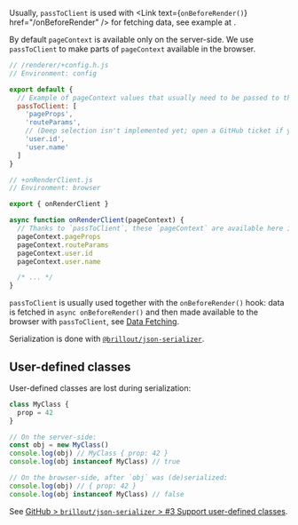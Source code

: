 
Usually, `passToClient` is used with <Link text={<code>onBeforeRender()</code>} href="/onBeforeRender" /> for fetching data, see example at <Link href="/data-fetching#onbeforerender" doNotInferSectionTitle={true} />.

By default `pageContext` is available only on the server-side. We use `passToClient` to make parts of `pageContext` available in the browser.

```js
// /renderer/+config.h.js
// Environment: config

export default {
  // Example of pageContext values that usually need to be passed to the browser
  passToClient: [
    'pageProps',
    'routeParams',
    // (Deep selection isn't implemented yet; open a GitHub ticket if you want this.)
    'user.id',
    'user.name'
  ]
}
```

```js
// +onRenderClient.js
// Environment: browser

export { onRenderClient }

async function onRenderClient(pageContext) {
  // Thanks to `passToClient`, these `pageContext` are available here in the browser
  pageContext.pageProps
  pageContext.routeParams
  pageContext.user.id
  pageContext.user.name

  /* ... */
}
```

`passToClient` is usually used together with the `onBeforeRender()` hook:
data is fetched in `async onBeforeRender()` and then made available to the browser with `passToClient`, see [Data Fetching](/data-fetching).

Serialization is done with [`@brillout/json-serializer`](https://github.com/brillout/json-serializer).


## User-defined classes

User-defined classes are lost during serialization:

```js
class MyClass {
  prop = 42
}

// On the server-side:
const obj = new MyClass()
console.log(obj) // MyClass { prop: 42 }
console.log(obj instanceof MyClass) // true

// On the browser-side, after `obj` was (de)serialized:
console.log(obj) // { prop: 42 }
console.log(obj instanceof MyClass) // false
```

See [GitHub > `brillout/json-serializer` > #3 Support user-defined classes](https://github.com/brillout/json-serializer/issues/3).
